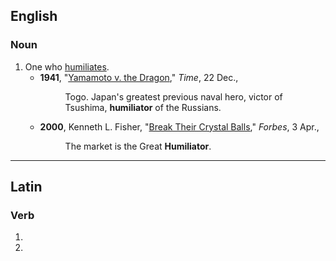 ==English==

===Noun===
{{en-noun}}

# One who [[humiliate]]s.
#* '''1941''', "[https://web.archive.org/web/20070930102544/http://www.time.com/time/magazine/article/0,9171,931964,00.html Yamamoto v. the Dragon]," ''Time'', 22 Dec.,
#*: Togo. Japan's greatest previous naval hero, victor of Tsushima, '''humiliator''' of the Russians.
#* '''2000''', Kenneth L. Fisher, "[https://web.archive.org/web/20071227132724/http://www.forbes.com/columnists/free_forbes/2000/0403/6508197a.html Break Their Crystal Balls]," ''Forbes'', 3 Apr.,
#*: The market is the Great '''Humiliator'''.

----

==Latin==

===Verb===
{{la-verb-form|humiliātor}}

# {{inflection of|la|humiliō||2|s|futr|pasv|impr}}
# {{inflection of|la|humiliō||3|s|futr|pasv|impr}}